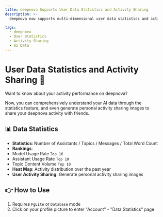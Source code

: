 ```yaml
---
title: deepnova Supports User Data Statistics and Activity Sharing
description: >-
  deepnova now supports multi-dimensional user data statistics and activity sharing

tags:
  - deepnova
  - User Statistics
  - Activity Sharing
  - AI Data
---
```


# User Data Statistics and Activity Sharing 💯

Want to know about your activity performance on deepnova?

Now, you can comprehensively understand your AI data through the statistics feature, and even generate personal activity sharing images to share your deepnova activity with friends.

## 📊 Data Statistics

- **Statistics**: Number of Assistants / Topics / Messages / Total Word Count
- **Rankings**:
- Model Usage Rate `Top 10`
- Assistant Usage Rate `Top 10`
- Topic Content Volume `Top 10`
- **Heat Map**: Activity distribution over the past year
- **User Activity Sharing**: Generate personal activity sharing images

## 👉 How to Use

1. Requires `PgLite` or `Database` mode
2. Click on your profile picture to enter "Account" - "Data Statistics" page
